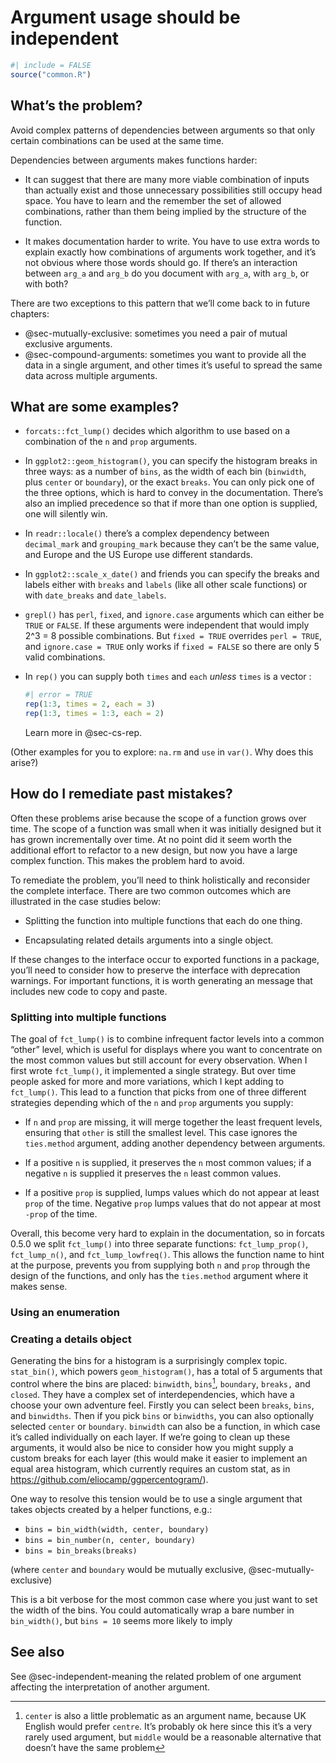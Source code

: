 # Argument usage should be independent {#sec-independent-usage}

```r
#| include = FALSE
source("common.R")
```

## What's the problem?

Avoid complex patterns of dependencies between arguments so that only certain combinations can be used at the same time.

Dependencies between arguments makes functions harder:

-   It can suggest that there are many more viable combination of inputs than actually exist and those unnecessary possibilities still occupy head space.
    You have to learn and the remember the set of allowed combinations, rather than them being implied by the structure of the function.

-   It makes documentation harder to write.
    You have to use extra words to explain exactly how combinations of arguments work together, and it's not obvious where those words should go.
    If there's an interaction between `arg_a` and `arg_b` do you document with `arg_a`, with `arg_b`, or with both?

There are two exceptions to this pattern that we'll come back to in future chapters:

-   @sec-mutually-exclusive: sometimes you need a pair of mutual exclusive arguments.
-   @sec-compound-arguments: sometimes you want to provide all the data in a single argument, and other times it's useful to spread the same data across multiple arguments.

## What are some examples?

-   `forcats::fct_lump()` decides which algorithm to use based on a combination of the `n` and `prop` arguments.

-   In `ggplot2::geom_histogram()`, you can specify the histogram breaks in three ways: as a number of `bins`, as the width of each bin (`binwidth`, plus `center` or `boundary`), or the exact `breaks`.
    You can only pick one of the three options, which is hard to convey in the documentation.
    There's also an implied precedence so that if more than one option is supplied, one will silently win.

-   In `readr::locale()` there's a complex dependency between `decimal_mark` and `grouping_mark` because they can't be the same value, and Europe and the US Europe use different standards.

-   In `ggplot2::scale_x_date()` and friends you can specify the breaks and labels either with `breaks` and `labels` (like all other scale functions) or with `date_breaks` and `date_labels`.

-   `grepl()` has `perl`, `fixed`, and `ignore.case` arguments which can either be `TRUE` or `FALSE`.
    If these arguments were independent that would imply 2\^3 = 8 possible combinations.
    But `fixed = TRUE` overrides `perl = TRUE`, and `ignore.case = TRUE` only works if `fixed = FALSE` so there are only 5 valid combinations.

-   In `rep()` you can supply both `times` and `each` *unless* `times` is a vector :

    ```r
    #| error = TRUE
    rep(1:3, times = 2, each = 3)
    rep(1:3, times = 1:3, each = 2)
    ```

    Learn more in @sec-cs-rep.

(Other examples for you to explore: `na.rm` and `use` in `var()`.
Why does this arise?)

## How do I remediate past mistakes?

Often these problems arise because the scope of a function grows over time.
The scope of a function was small when it was initially designed but it has grown incrementally over time.
At no point did it seem worth the additional effort to refactor to a new design, but now you have a large complex function.
This makes the problem hard to avoid.

To remediate the problem, you'll need to think holistically and reconsider the complete interface.
There are two common outcomes which are illustrated in the case studies below:

-   Splitting the function into multiple functions that each do one thing.

-   Encapsulating related details arguments into a single object.

If these changes to the interface occur to exported functions in a package, you'll need to consider how to preserve the interface with deprecation warnings.
For important functions, it is worth generating an message that includes new code to copy and paste.

### Splitting into multiple functions {#sec-cs-fct-lump}

The goal of `fct_lump()` is to combine infrequent factor levels into a common "other" level, which is useful for displays where you want to concentrate on the most common values but still account for every observation.
When I first wrote `fct_lump()`, it implemented a single strategy.
But over time people asked for more and more variations, which I kept adding to `fct_lump()`.
This lead to a function that picks from one of three different strategies depending which of the `n` and `prop` arguments you supply:

-   If `n` and `prop` are missing, it will merge together the least frequent levels, ensuring that `other` is still the smallest level.
    This case ignores the `ties.method` argument, adding another dependency between arguments.

-   If a positive `n` is supplied, it preserves the `n` most common values; if a negative `n` is supplied it preserves the `n` least common values.

-   If a positive `prop` is supplied, lumps values which do not appear at least `prop` of the time.
    Negative `prop` lumps values that do not appear at most `-prop` of the time.

Overall, this become very hard to explain in the documentation, so in forcats 0.5.0 we split `fct_lump()` into three separate functions: `fct_lump_prop()`, `fct_lump_n()`, and `fct_lump_lowfreq()`.
This allows the function name to hint at the purpose, prevents you from supplying both `n` and `prop` through the design of the functions, and only has the `ties.method` argument where it makes sense.

### Using an enumeration

### Creating a details object

Generating the bins for a histogram is a surprisingly complex topic.
`stat_bin()`, which powers `geom_histogram()`, has a total of 5 arguments that control where the bins are placed: `binwidth`, `bins`[^independent-usage-1], `boundary`, `breaks,` and `closed`. They have a complex set of interdependencies, which have a choose your own adventure feel.
Firstly you can select been `breaks`, `bins`, and `binwidths`. Then if you pick `bins` or `binwidths`, you can also optionally selected `center` or `boundary`. `binwidth` can also be a function, in which case it's called individually on each layer.
If we're going to clean up these arguments, it would also be nice to consider how you might supply a custom breaks for each layer (this would make it easier to implement an equal area histogram, which currently requires an custom stat, as in <https://github.com/eliocamp/ggpercentogram/>).

[^independent-usage-1]: `center` is also a little problematic as an argument name, because UK English would prefer `centre`.
    It's probably ok here since this it's a very rarely used argument, but `middle` would be a reasonable alternative that doesn't have the same problem

One way to resolve this tension would be to use a single argument that takes objects created by a helper functions, e.g.:

-   `bins = bin_width(width, center, boundary)`
-   `bins = bin_number(n, center, boundary)`
-   `bins = bin_breaks(breaks)`

(where `center` and `boundary` would be mutually exclusive, @sec-mutually-exclusive)

This is a bit verbose for the most common case where you just want to set the width of the bins.
You could automatically wrap a bare number in `bin_width()`, but `bins = 10` seems more likely to imply

## See also

See @sec-independent-meaning the related problem of one argument affecting the interpretation of another argument.
